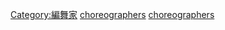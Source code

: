 {{container cat}}
{{Cat main|編舞家}}
{{Commons cat|Choreographers by country}}

{{DEFAULTSORT:Choreographers by nationality}}
[[Category:編舞家|Category:編舞家]]
[[Category:各國藝術職業人物|choreographers]]
[[Category:各國舞蹈|choreographers]]